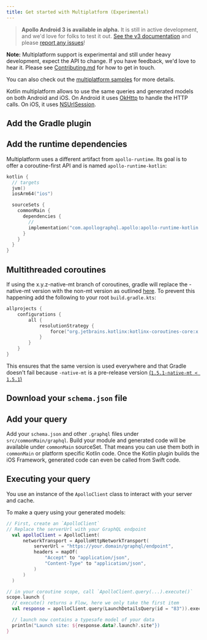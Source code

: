 ```yaml
---
title: Get started with Multiplatform (Experimental)
---
```



> **Apollo Android 3 is available in alpha.** It is still in active development, and we'd love for folks to test it out. [See the v3 documentation](https://www.apollographql.com/docs/android/v3) and please [report any issues](https://github.com/apollographql/apollo-android/issues/new/choose)!

**Note:** Multiplatform support is experimental and still under heavy development, expect the API to change. If you have feedback, we'd love to hear it. Please see [Contributing.md](https://github.com/apollographql/apollo-android/blob/main/Contributing.md) for how to get in touch.

You can also check out the [multiplatform samples](https://github.com/apollographql/apollo-android/tree/main/samples) for more details.

Kotlin multiplatform allows to use the same queries and generated models on both Android and iOS. On Android it uses [OkHttp](https://square.github.io/okhttp/) to handle the HTTP calls. On iOS, it uses [NSUrlSession](https://developer.apple.com/documentation/foundation/nsurlsession).

## Add the Gradle plugin

<AddPlugin />

## Add the runtime dependencies

Multiplatform uses a different artifact from `apollo-runtime`. Its goal is to offer a coroutine-first API and is named `apollo-runtime-kotlin`:

```kotlin:title=build.gradle.kts
kotlin {
  // targets
  jvm()
  iosArm64("ios")

  sourceSets {
    commonMain {
      dependencies {
        //
        implementation("com.apollographql.apollo:apollo-runtime-kotlin:x.y.z")
      }
    }
  }
}
```

## Multithreaded coroutines
If using the x.y.z-native-mt branch of coroutines, gradle will replace the -native-mt version with the non-mt version as outlined [here](https://kotlinlang.org/docs/mobile/concurrency-and-coroutines.html#multithreaded-coroutines). To prevent this happening add the following to your root `build.gradle.kts`:

```kotlin
allprojects {
    configurations {
        all {
            resolutionStrategy {
                force("org.jetbrains.kotlinx:kotlinx-coroutines-core:x.y.z-native-mt")
            }
        }
    }
}
```

This ensures that the same version is used everywhere and that Gradle doesn't fail because `-native-mt` is a pre-release version [(`1.5.1-native-mt < 1.5.1`)](https://docs.gradle.org/current/userguide/dependency_resolution.html#sub:resolution-strategy)


## Download your `schema.json` file

<DownloadSchema />

## Add your query

Add your `schema.json` and other `.graphql` files under `src/commonMain/graphql`. Build your module and generated code will be available
under `commonMain` sourceSet. That means you can use them both in `commonMain` or platform specific Kotlin code. Once the Kotlin plugin builds
the iOS Framework, generated code can even be called from Swift code.

## Executing your query

You use an instance of the `ApolloClient` class to interact with your server and cache.

To make a query using your generated models:

```kotlin
// First, create an `ApolloClient`
// Replace the serverUrl with your GraphQL endpoint
  val apolloClient = ApolloClient(
      networkTransport = ApolloHttpNetworkTransport(
          serverUrl = "https://your.domain/graphql/endpoint",
          headers = mapOf(
              "Accept" to "application/json",
              "Content-Type" to "application/json",
          )
      )
  )

// in your coroutine scope, call `ApolloClient.query(...).execute()`
scope.launch {
  // execute() returns a Flow, here we only take the first item
  val response = apolloClient.query(LaunchDetailsQuery(id = "83")).execute().single()

  // launch now contains a typesafe model of your data
  println("Launch site: ${response.data?.launch?.site"})
}
```
